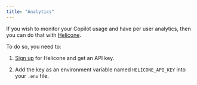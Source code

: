 ```yaml
---
title: "Analytics"
---
```


If you wish to monitor your Copilot usage and have per user analytics, then you can do that with [Helicone](https://www.helicone.ai/).

To do so, you need to:

1. [Sign up](https://www.helicone.ai/signup) for Helicone and get an API key.

1. Add the key as an environment variable named `HELICONE_API_KEY` into your `.env` file.